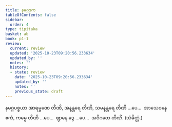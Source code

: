```yaml
---
title: နမဂ္ဂဒုက
tableOfContents: false
sidebar:
  order: 4
type: tipitaka
basket: ab
book: p1-1
review:
  current: review
  updated: '2025-10-23T09:20:56.233634'
  updated_by: ''
  notes: ''
  history:
  - state: review
    date: '2025-10-23T09:20:56.233634'
    updated_by: ''
    notes: ''
    previous_state: draft
---
```



<ReviewStatus review={frontmatter.review} showDetails={true} />

<HypothesisAnnotation frontmatter={frontmatter} />

<DynamicBreadcrumb />

<Division number="31" book="p1-1" e="ch" v="36" p="342">

<Paragraph number="1869" book="p1-1">
နမဂ္ဂပစ္စယာ အာရမ္မဏေ တီဏိ, အနန္တရေ တီဏိ, သမနန္တရေ တီဏိ …ပေ…  အာသေဝနေ ဧကံ, ကမ္မေ တီဏိ …ပေ…  ဈာနေ ဒွေ …ပေ…  အဝိဂတေ တီဏိ. (သံခိတ္တံ.)
</Paragraph>
</Division>